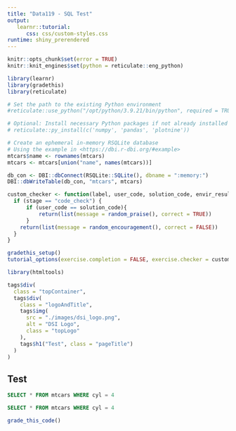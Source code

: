 ```yaml
---
title: "Data119 - SQL Test"
output: 
   learnr::tutorial:
      css: css/custom-styles.css
runtime: shiny_prerendered
---
```


```r
knitr::opts_chunk$set(error = TRUE)
knitr::knit_engines$set(python = reticulate::eng_python)

library(learnr)
library(gradethis)
library(reticulate)

# Set the path to the existing Python environment
#reticulate::use_python("/opt/python/3.9.21/bin/python", required = TRUE)

# Optional: Install necessary Python packages if not already installed
# reticulate::py_install(c('numpy', 'pandas', 'plotnine'))

# Create an ephemeral in-memory RSQLite database
# Using the example in <https://dbi.r-dbi.org/#example>
mtcars$name <- rownames(mtcars)
mtcars <- mtcars[union("name", names(mtcars))]

db_con <- DBI::dbConnect(RSQLite::SQLite(), dbname = ":memory:")
DBI::dbWriteTable(db_con, "mtcars", mtcars)

custom_checker <- function(label, user_code, solution_code, envir_result, evaluate_result, last_value, stage, ...) {
  if (stage == "code_check") {
      if (user_code == solution_code){
          return(list(message = random_praise(), correct = TRUE))
      }
    return(list(message = random_encouragement(), correct = FALSE))
  }
}

gradethis_setup()
tutorial_options(exercise.completion = FALSE, exercise.checker = custom_checker)
```

```r
library(htmltools)

tags$div(
  class = "topContainer",
  tags$div(
    class = "logoAndTitle",
    tags$img(
      src = "./images/dsi_logo.png",
      alt = "DSI Logo",
      class = "topLogo"
    ),
    tags$h1("Test", class = "pageTitle")
  )
)
```

## Test

```sql
SELECT * FROM mtcars WHERE cyl = 4
```

```sql
SELECT * FROM mtcars WHERE cyl = 4
```

```r
grade_this_code()
```

